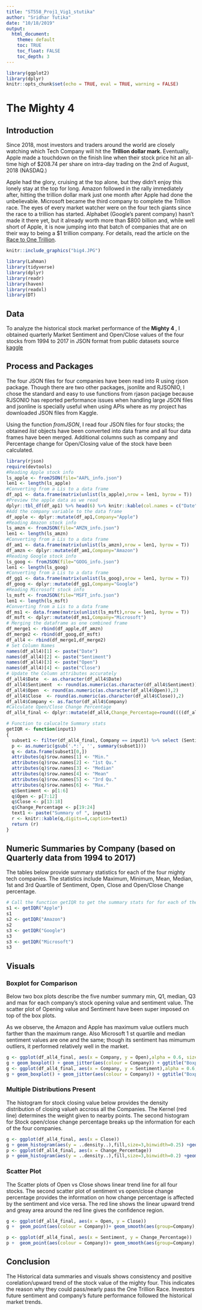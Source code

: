 ```yaml
---
title: "ST558_Proj1_Vig1_stutika"
author: "Sridhar Tutika"
date: "10/18/2019"
output:  
  html_document:  
    theme: default
    toc: TRUE
    toc_float: FALSE  
    toc_depth: 3  
---
```

```r
library(ggplot2)
library(dplyr)
knitr::opts_chunk$set(echo = TRUE, eval = TRUE, warning = FALSE)  
```
# The Mighty 4
## Introduction
Since 2018, most investors and traders around the world are closely watching which Tech Company will hit the  **Trillion dollar mark. **  Eventually, Apple made a touchdown on the finish line when their stock price hit an all-time high of $208.74 per share on intra-day trading on the 2nd of August, 2018 (NASDAQ.) 

Apple had the glory, cruising at the top alone, but they didn’t enjoy this lonely stay at the top for long. Amazon followed in the rally immediately after, hitting the trillion dollar mark just one month after Apple had done the unbelievable. Microsoft became the third company to complete the Trillion race. The eyes of every market watcher were on the four tech giants since the race to a trillion has started. Alphabet (Google's parent company) hasn’t made it there yet, but it already worth more than $800 billion and, while well short of Apple, it is now jumping into that batch of companies that are on their way to being a $1 trillion company. For details, read the article on the [Race to One Trillion]( https://www.kiplinger.com/article/investing/T052-C016-S002-join-the-race-to-1-trillion-stocks.html).

```r
knitr::include_graphics("big4.JPG")
```
```r
library(Lahman)
library(tidyverse)
library(dplyr)
library(readr)
library(haven)
library(readxl)
library(DT)
```

## Data

To analyze the historical stock market performance of the **Mighty 4 ** , I obtained quarterly Market Sentiment and Open/Close values of the four stocks from 1994 to 2017 in JSON format from public datasets source [kaggle](https://www.kaggle.com/wardbradt/sec-quarterly-reports-sentiments)

## Process and Packages

The four JSON files for four companies have been read into R using rjson package. Though there are two other packages, jsonlite and RJSONIO, I chose the standard and easy to use functions from  rjason pacjage because RJSONIO has reported performance issues when handling large JSON files and jsonline is specially useful when using APIs where as my project has downloaded JSON files from Kaggle. 

Using the function _fromJSON_, I read four JSON files for four stocks; the obtained _list_ objects have been converted into data frame and all four data frames have been merged. Additional columns such as company and Percentage change for Open/Closing value of the stock have been calculated. 

```r
library(rjson)
require(devtools)
#Reading Apple stock info
ls_apple <- fromJSON(file="AAPL_info.json")
len1 <- length(ls_apple)
#Converting from a Lis to a data frame
df_ap1 <- data.frame(matrix(unlist(ls_apple),nrow = len1, byrow = T))
#Preview the apple data as we read
dplyr::tbl_df(df_ap1) %>% head(6) %>% knitr::kable(col.names = c("Date", "Sentiment", "Open Value", "Close Value"),caption = "Preview of Apple stock Quartely Data")
#Add the company variable to the data frame
df_apple <- dplyr::mutate(df_ap1,Company="Apple")
#Reading Amazon stock info
ls_amzn <- fromJSON(file="AMZN_info.json")
len1 <- length(ls_amzn)
#Converting from a Lis to a data frame 
df_am1 <- data.frame(matrix(unlist(ls_amzn),nrow = len1, byrow = T))
df_amzn <- dplyr::mutate(df_am1,Company="Amazon")
#Reading Google stock info
ls_goog <- fromJSON(file="GOOG_info.json")
len1 <- length(ls_goog)
#Converting from a Lis to a data frame 
df_gg1 <- data.frame(matrix(unlist(ls_goog),nrow = len1, byrow = T))
df_goog <- dplyr::mutate(df_gg1,Company="Google")
#Reading Microsoft stock info
ls_msft <- fromJSON(file="MSFT_info.json")
len1 <- length(ls_msft)
#Converting from a Lis to a data frame 
df_ms1 <- data.frame(matrix(unlist(ls_msft),nrow = len1, byrow = T))
df_msft <- dplyr::mutate(df_ms1,Company="Microsoft")
# Merging the dataframe as one combined frame
df_merge1 <- rbind(df_apple,df_amzn)
df_merge2 <- rbind(df_goog,df_msft)
df_all4 <- rbind(df_merge1,df_merge2)
# Set Column Names
names(df_all4)[1] <- paste("Date")
names(df_all4)[2] <- paste("Sentiment")
names(df_all4)[3] <- paste("Open")
names(df_all4)[4] <- paste("Close")
# Update the Column attributes accurately
df_all4$Date  <- as.character(df_all4$Date)
df_all4$Sentiment  <- round(as.numeric(as.character(df_all4$Sentiment)),4)
df_all4$Open  <- round(as.numeric(as.character(df_all4$Open)),2)
df_all4$Close  <- round(as.numeric(as.character(df_all4$Close)),2)
df_all4$Company <- as.factor(df_all4$Company)
#Calculate Open/Close Change Percentage
df_all4_final <- dplyr::mutate(df_all4,Change_Percentage=round((((df_all4$Open-df_all4$Close)/df_all4$Open)*100),2))
```


```r
# Function to calucalte Summary stats 
getIQR <- function(input1)
{
  subset1 <- filter(df_all4_final, Company == input1) %>% select (Sentiment,Open,Close,Change_Percentage)
  p <- as.numeric(gsub('.*:', '', summary(subset1)))
  q <- data.frame(subset1[0,])
  attributes(q)$row.names[1] <- "Min."
  attributes(q)$row.names[2] <- "1st Qu."
  attributes(q)$row.names[3] <- "Median"
  attributes(q)$row.names[4] <- "Mean"
  attributes(q)$row.names[5] <- "3rd Qu."
  attributes(q)$row.names[6] <- "Max."
  q$Sentiment <- p[1:6]
  q$Open <- p[7:12]
  q$Close <- p[13:18]
  q$Change_Percentage <- p[19:24]
  text1 <- paste("Summary of ", input1)
  r <- knitr::kable(q,digits=4,caption=text1)
  return (r)
}
```
## Numeric Summaries by Company (based on Quarterly data from 1994 to 2017)
The tables below provide summary statistics for each of the four mighty tech companies. The statistics include
Maximum, Minimum, Mean, Median, 1st and 3rd Quartile of Sentiment, Open, Close and Open/Close Change percentage.

```r
# Call the function getIQR to get the summary stats for for each of the Stock ticker
s1 <- getIQR("Apple")
s1
s2 <- getIQR("Amazon")
s2
s3 <- getIQR("Google")
s3
s3 <- getIQR("Microsoft")
s3
```

## Visuals
### Boxplot for Comparison

Below two box plots describe the five number summary min, Q1, median, Q3 and max for each company's stock opening value and sentiment value. The scatter plot of Opening value  and Sentiment  have been super imposed on top of the box plots.

As we observe, the Amazon and Apple has maximum value outliers much farther than the maximum range. Also Microsoft 1 st quartile and median sentiment values are one and the same; though its sentiment has mimumum outliers, it performed relatively well in the market.

```r
g <- ggplot(df_all4_final, aes(x = Company, y = Open),alpha = 0.6, size = 0.8, position = "jitter")
g + geom_boxplot() + geom_jitter(aes(colour = Company)) + ggtitle("Boxplot for Stock Opening value")
g <- ggplot(df_all4_final, aes(x = Company, y = Sentiment),alpha = 0.6, size = 0.8, position = "jitter")
g + geom_boxplot() + geom_jitter(aes(colour = Company)) + ggtitle("Boxplot for Stock Sentiment")
```

### Multiple Distributions Present

The histogram for stock closing value below provides the density distribution of closing valueh accross all the Companies. The Kernel (red line) determines the weight given to nearby points. The second histogram for Stock open/close change percentage breaks up the information for each of the four companies.

```r
g <- ggplot(df_all4_final, aes(x = Close)) 
g + geom_histogram(aes(y = ..density..),fill,size=3,binwidth=0.25) +geom_density(adjust = 0.4, alpha = 0.5,size=3,color="red",position = "stack") + ggtitle("Histogram for Stock Closing Value")
p <- ggplot(df_all4_final, aes(x = Change_Percentage)) 
p + geom_histogram(aes(y = ..density..),fill,size=3,binwidth=0.2) +geom_density(alpha = 0.5,size=2,color="red",position = "stack")+facet_wrap(df_all4_final$Company) + ggtitle("Histogram for Stock value Open/Close Change Percentage")
```

### Scatter Plot

The Scatter plots of Open vs Close shows linear trend line for all four stocks. The second scatter plot of sentiment vs open/close change percentage provides the information on how change percentage is affected by the sentiment and vice versa. The red line shows the linear upward trend and greay area around the red line gives the confidence region.

```r
g <- ggplot(df_all4_final, aes(x = Open, y = Close)) 
g +  geom_point(aes(colour = Company))+ geom_smooth(aes(group=Company),method = lm, col = "Red") + ggtitle("Stock Open vs Close")
```


```r
p <- ggplot(df_all4_final, aes(x = Sentiment, y = Change_Percentage)) 
p +  geom_point(aes(colour = Company))+ geom_smooth(aes(group=Company),method = lm, col = "Red") + ggtitle("Stock Sentiment vs Open/Close value Chanage Percentage")
```

## Conclusion
The Historical data summaries and visuals shows consistency and positive corelation/upward trend of the stock value of the mighty four. This indicates the reason why they could pass/nearly pass the One Trillion Race. Investors future sentiment and company's future performance followed the historical market trends.
